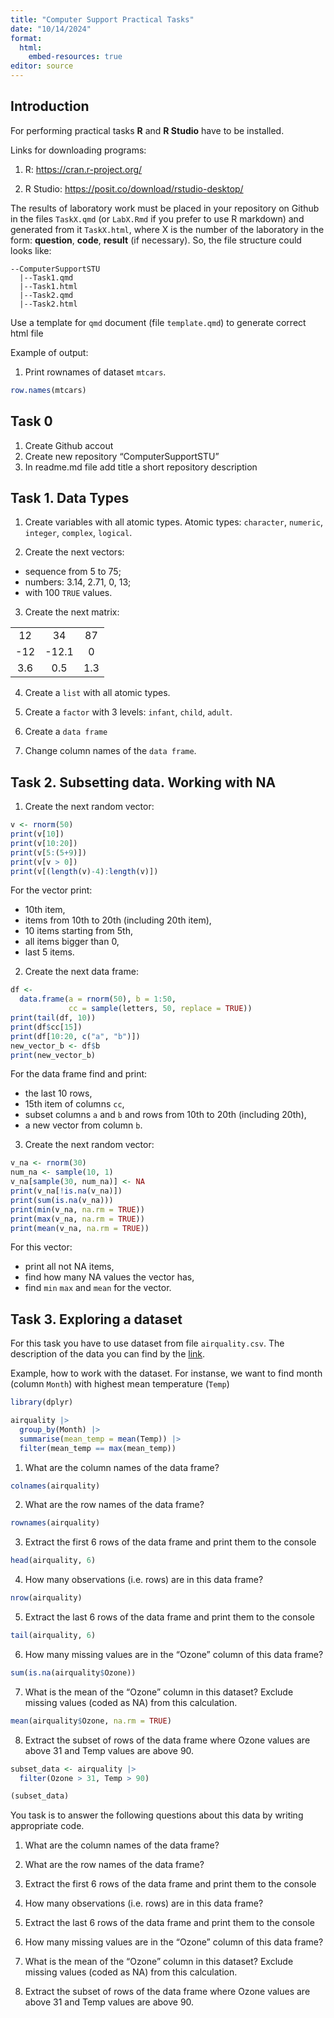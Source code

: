 ---
title: "Computer Support Practical Tasks"
date: "10/14/2024"
format:
  html:
    embed-resources: true
editor: source
---

## Introduction

For performing practical tasks **R** and **R Studio** have to be installed.

Links for downloading programs: 

1. R: <https://cran.r-project.org/>

2. R Studio: <https://posit.co/download/rstudio-desktop/>

The results of laboratory work must be placed in your repository on Github in the files `TaskX.qmd` (or `LabX.Rmd` if you prefer to use R markdown) and generated from it `TaskX.html`, where X is the number of the laboratory in the form: **question**, **code**, **result** (if necessary). So, the file structure could looks like:

```
--ComputerSupportSTU
  |--Task1.qmd
  |--Task1.html
  |--Task2.qmd
  |--Task2.html
```
Use a template for `qmd` document (file `template.qmd`) to generate correct html file

Example of output:

1.  Print rownames of dataset `mtcars`.

```{r}
row.names(mtcars)
```

## Task 0

1.  Create Github accout
2.  Create new repository "ComputerSupportSTU"
3.  In readme.md file add title a short repository description

## Task 1. Data Types

1. Create variables with all atomic types. Atomic types: `character`, `numeric`, `integer`, `complex`, `logical`.

2. Create the next vectors:
  * sequence from 5 to 75;
  * numbers: 3.14, 2.71, 0, 13;
  * with 100 `TRUE` values.

3. Create the next matrix:

|  |   |  |
|:---:|:-----:|:---:|
| 12  | 34    | 87  |
| -12 | -12.1 | 0   |
| 3.6 | 0.5   | 1.3 |

4. Create a `list` with all atomic types.

5. Create a `factor` with 3 levels: `infant`, `child`, `adult`.

6. Create a `data frame`

7. Change column names of the `data frame`.


## Task 2. Subsetting data. Working with NA

1. Create the next random vector:

```{r message=FALSE}
v <- rnorm(50)
print(v[10])
print(v[10:20])
print(v[5:(5+9)]) 
print(v[v > 0])  
print(v[(length(v)-4):length(v)]) 
```


For the vector print:

- 10th item,
- items from 10th to 20th (including 20th item),
- 10 items starting from 5th,
- all items bigger than 0,
- last 5 items.

2. Create the next data frame:

```{r message=FALSE}
df <- 
  data.frame(a = rnorm(50), b = 1:50, 
             cc = sample(letters, 50, replace = TRUE))
print(tail(df, 10))   
print(df$cc[15]) 
print(df[10:20, c("a", "b")])
new_vector_b <- df$b
print(new_vector_b) 
```

For the data frame find and print:

- the last 10 rows,
- 15th item of columns `cc`,
- subset columns `a` and `b` and rows from 10th to 20th (including 20th),
- a new vector from column `b`.

3. Create the next random vector:

```{r}
v_na <- rnorm(30)
num_na <- sample(10, 1)
v_na[sample(30, num_na)] <- NA
print(v_na[!is.na(v_na)])         
print(sum(is.na(v_na)))        
print(min(v_na, na.rm = TRUE))  
print(max(v_na, na.rm = TRUE))  
print(mean(v_na, na.rm = TRUE))
```

For this vector:

- print all not NA items,
- find how many NA values the vector has,
- find `min` `max` and `mean` for the vector.

## Task 3. Exploring a dataset

For this task you have to use dataset from file `airquality.csv`. The description of the data you can find by the [link](https://www.rdocumentation.org/packages/datasets/versions/3.6.2/topics/airquality).

Example, how to work with the dataset. For instanse, we want to find month (column `Month`) with highest mean temperature (`Temp`)

```{r message=FALSE}
library(dplyr)

airquality |> 
  group_by(Month) |> 
  summarise(mean_temp = mean(Temp)) |> 
  filter(mean_temp == max(mean_temp))
```

1. What are the column names of the data frame?

```{r message=FALSE}
colnames(airquality)
```

2. What are the row names of the data frame?

```{r}
rownames(airquality)
```

3. Extract the first 6 rows of the data frame and print them to the console

```{r}
head(airquality, 6)
```

4. How many observations (i.e. rows) are in this data frame?

```{r}
nrow(airquality)
```

5. Extract the last 6 rows of the data frame and print them to the console

```{r}
tail(airquality, 6)
```

6. How many missing values are in the "Ozone" column of this data frame?

```{r}
sum(is.na(airquality$Ozone))
```

7. What is the mean of the "Ozone" column in this dataset? Exclude missing values (coded as NA) from this calculation.

```{r}
mean(airquality$Ozone, na.rm = TRUE)
```

8. Extract the subset of rows of the data frame where Ozone values are above 31 and Temp values are above 90.

```{r}
subset_data <- airquality |> 
  filter(Ozone > 31, Temp > 90)
```

```{r}
(subset_data)
```


You task is to answer the following questions about this data by writing appropriate code.

1. What are the column names of the data frame?


2. What are the row names of the data frame?

3. Extract the first 6 rows of the data frame and print them to the console

4. How many observations (i.e. rows) are in this data frame?

5. Extract the last 6 rows of the data frame and print them to the console

6. How many missing values are in the "Ozone" column of this data frame?

7. What is the mean of the "Ozone" column in this dataset? Exclude missing values (coded as NA) from this calculation.

8. Extract the subset of rows of the data frame where Ozone values are above 31 and Temp values are above 90.

